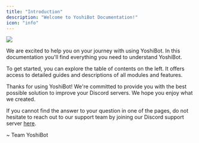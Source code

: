 ```yaml
---
title: "Introduction"
description: "Welcome to YoshiBot Documentation!"
icon: "info"
---
```


![](/images/YoshiBotNewBannerClear.png)

We are excited to help you on your journey with using YoshiBot. In this documentation you'll find everything you need to understand YoshiBot.

To get started, you can explore the table of contents on the left. It offers access to detailed guides and descriptions of all modules and features.

Thanks for using YoshiBot! We're committed to provide you with the best possible solution to improve your Discord servers. We hope you enjoy what we created.

If you cannot find the answer to your question in one of the pages, do not hesitate to reach out to our support team by joining our Discord support server [here](https://discord.gg/Cn52U9QwtU).


\~ Team YoshiBot